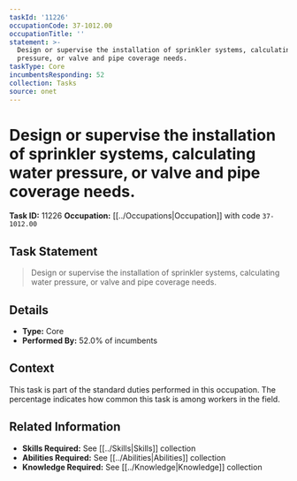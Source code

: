 ```yaml
---
taskId: '11226'
occupationCode: 37-1012.00
occupationTitle: ''
statement: >-
  Design or supervise the installation of sprinkler systems, calculating water
  pressure, or valve and pipe coverage needs.
taskType: Core
incumbentsResponding: 52
collection: Tasks
source: onet
---
```

# Design or supervise the installation of sprinkler systems, calculating water pressure, or valve and pipe coverage needs.

**Task ID:** 11226
**Occupation:** [[../Occupations|Occupation]] with code `37-1012.00`

## Task Statement

> Design or supervise the installation of sprinkler systems, calculating water pressure, or valve and pipe coverage needs.

## Details

- **Type:** Core
- **Performed By:** 52.0% of incumbents

## Context

This task is part of the standard duties performed in this occupation. The percentage indicates how common this task is among workers in the field.

## Related Information

- **Skills Required:** See [[../Skills|Skills]] collection
- **Abilities Required:** See [[../Abilities|Abilities]] collection
- **Knowledge Required:** See [[../Knowledge|Knowledge]] collection
